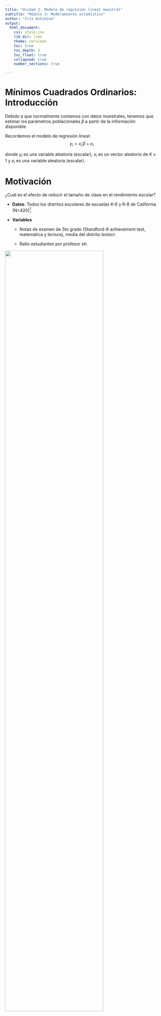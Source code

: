 ```yaml
---
title: "Unidad 2: Modelo de regresión lineal muestral"
subtitle: "Módulo 3: Modelamiento estadístico"
author: "Iris Ashimine"
output:
  html_document:
    css: style.css
    lib_dir: libs
    theme: cerulean
    toc: true
    toc_depth: 3
    toc_float: true
    collapsed: true
    number_sections: true

---
```


# Mínimos Cuadrados Ordinarios: Introducción

Debido a que normalmente contamos con datos muestrales, tenemos que
estimar los parámetros poblacionales $\beta$ a partir de la información
disponible.

Recordemos el modelo de regresión lineal: 
$$
    y_i=x_i'\beta+e_i
$$

donde $y_i$ es una variable aleatoria (escalar), $x_i$ es un vector
aleatorio de $K\times 1$ y $e_i$ es una variable aleatoria (escalar).

# Motivación

¿Cuál es el efecto de reducir el tamaño de clase en el rendimiento
escolar?

-   **Datos**: Todos los distritos escolares de escuelas K-6 y K-8 de
    California (N=420)[^1].\

-   **Variables**

    -   Notas de examen de 5to grado (Standford-9 achievement test,
    matemática y lectura), media del distrito *testscr*.

    -   Ratio estudiantes por profesor *str*.

[^1]: Esta base de datos corresponde a *CASchools* del paquete AER.

![](D:/Universidad/ESTADISTICAS/Clase 1-2/str_CASchool.png){width=80%}


**Modelo**

$$
    tescr_i=\beta_0+\beta_1str_i+e_i
$$ donde $e_i$ contiene todos los factores que influyen sobre el
rendimiento escolar además del tamaño de clase.

## Efecto causal

-   ¿Mide $\beta_1$ el efecto causal de aumentar el tamaño de clase
    sobre el rendimiento académico?

-   ¿Podemos saber cuál es el efecto de cambiar un estudiante de una
    clase de 22 estudiantes a una clase de 17 estudiantes?

Para responder esto, necesitamos imponer un supuesto sobre $e_i$.\
Formalmente: $E(e_i|str_i)=0$.

Intuitivamente, no debe haber diferencias en factores que puedan afectar
el rendimiento académico en alumnos que asisten a escuelas con distintos
tamaño de clase.

-   Buscar factores que puedan afectar *el rendimiento académico y el
    tamaño de clase*.

-   Intuir si estos factores *difieren según el tamaño de clase*.

Debido a que es imposible observar un *mismo* estudiante en una clase de
17 y una de 22 alumnos de manera simultánea, ¿podemos comparar
reusltados de estudiantes en clases de 17 y 22 alumnos?

¿Bajo qué condiciones esta comparación podría permitir medir el efecto
causal?

## Proyecto STAR 
Student-Teacher Achievement Ratio[^2] en Tennessee,
EUA. El diseño de este proyecto se caracterizó por tres factores
principales:

[^2]: Proyecto llevado acabo entre 1985 y 1989, buscaba evaluar los
    efectos del tamaño de clase sobre el desempeño escolar. Involucraron
    6000 estudiantes de 75 escuelas. Sus resultados demostraron que
    tamaños de clase más pequeños mejoraban significativamente el
    desempeño de los estudiantes, particularmentente para estudiantes de
    ingresos bajos y de minoría étnica.

1.  Asignación aleatoria de estudiantes y profesores dentro de una misma
    escuela.

2.  Muestra diversa de escuelas (urbanas, rurales, suburbanas).

3.  Control de factores externos: nivel socioeconómico, participación de
    los padres, acceso a recursos, calidad de las instalaciones, apoyo
    administrativo.

De esta manera se compararon alumnos con variables *observables*
similares, pero en clases de distintos tamaños asignadas aleatoriamente.
Esto se conoce como **asignación aleatoria condicional en observables**.

$$
testscr_i=\beta_0+\beta_1str_i+\gamma'x_i+\epsilon_i
$$ donde $x_i$ incluye variables observables como el ingreso,
participación de los padres, calidad de instalaciones, etc.\
Ahora $\beta_1$ si tiene una interpretación causal.

# Identificación

Para probar que los parámetros estimados mediante MCO son insesgados,
son necesarios los siguientes supuestos:

-   MCO1 Linealidad en los coeficientes y el término de error

-   MCO2 Muestra aleatoria de tamaño N
    $\rightarrow\{y_i,x_i\}^{N}_{i=1}$ i.i.d[^3].

-   MCO3 No correlación entre las variables explicativas y el
    inobservado[^4]:
    $E(e_i|x_{1i},x_{2i},...)=E(e_i|x_{2i},x_{3i}...)$}: $E(x_ie_i)=0$.

-   MCO4 No colinealidad perfecta entre las variables explicativas:
    $E(x_i'x_i)$ es invertible.

-   MCO5 Condiciones de regularidad para asegurar distribución
    asintótica normal de los estimadores[^5]: $E(||x_i||^4)<\infty$ y
    $E(y_i^4)<\infty$.

[^3]: Independiente e idénticamente distribuido

[^4]: La versión más debil de este supuesto solo implica **Independencia
    de Condicional en Media**

[^5]: Conocidas como "No fat tails", muchas veces ignoradas en la
    práctica.

Bajo estos supuestos se cumple que:

```{=tex}
\begin{align*}

    E(\hat{\beta_1})&=\beta_1, y  \\ 

    E(\hat{\beta_0})&=\beta_0

\end{align*}
```
Si queremos escribir los parámetros como una función de momentos
poblacionales, ¿qué momentos poblacionales permiten **identificar** los
parámetros de interés?

```{=tex}
\begin{align*}

    E(x_ie_i)&=0\; \text{usando MCO2}\\  

    E[x_i(y_i -x_i'\beta)]&=0  \\

    E(x_iy_i)-E(x_i'x_i)\beta&=0  \\

    \beta &=E(x_i'x_i)^{-1}E(x_iy_i)\; \text{usando MCO3}

\end{align*}
```
MCO2 y MCO3 son los supuestos que *identifican* $\beta$.

# Estimación

La estimación de los parámetros mediante MCO se puede realizar de dos
maneras: mediante el principio de analogía o el método de momentos.
Ambos requieren que se cumplan los supuestos establecidos previamente.

## Principio de analogía

Estamos interesados en:

$$
   \beta_1= E (x_i'x_i)^{-1}E(x_iy_i)
$$

Si MCO1 se cumple[^6], entonces podemos estimar la esperanza poblacional
mediante la media muestral, es decir, reemplazar momentos poblacionales
por momentos muestrales:

[^6]: Este supuesto implica que si tomas dos individuos $i\neq j$ de la
    muestra, sus valores $(y_i x_i)$ y $(y_j x_j)$ son independientes
    pero que tienen la misma distribución. Este supuesto se puede romper
    cuando los individuos de la muestra están conectados de alguna
    manera, por ejemplo, si son vecinos, miembros de la misma comunidad,
    compañeros de trabajo. Un enfoque popular que permite la dependencia
    mutua se conoce como dependencia agrupada, que supone que las
    observaciones se agrupan en *clusters*.

$$
\hat\beta=\left(\frac{1}{N}\sum_{i=1}^N(x_i'x_i)\right)^{-1}\frac{1}{N}\sum_{i=1}^N(x_i'y_i)
$$

## Método de momentos

También podemos hacerlo mediante el método de momentos, debido a que en
el modelo poblacional se cumple

$$
  E[x_i(y_i-x_i'\beta)]=0
$$

El estimador satisface una condición similar en la muestra tal que:

$$
    \frac{1}{N}\sum_{i=1}^Nx_i(y_i-x_i'\beta)=0
$$

Despejando $\hat\beta$

$$
    \hat\beta=\left(\frac{1}{N}\sum_{i=1}^Nx_i'x_i\right)^{-1}\frac{1}{N}\sum_{i=1}^Nx_iy_i
$$ donde $X$ es una matriz de $N\times K$ e $Y$ es un vector de
$N \times 1$.

# Modelo de regresión simple

Para estimar los parámetros del modelo de regresión más sencillo

$$
    y_i= \beta_0 +\beta_1 x_{1i}+u_i
$$ Los parámetros poblacionales

```{=tex}
\begin{align*}

    \beta_1&=\frac{Cov(x_{1i}y_i)}{Var(x_{1i})}  

    \beta_0&=E(y_i)-\beta_1E(x_{1i})

\end{align*}
```
El estimador MCO es

```{=tex}
\begin{align*}

\hat{\beta_1}&=\frac{\hat{Cov}(x_{1i}y_i)}{\hat{Var(x_{1i})}}  \\

\hat{\beta_0}&=\frac{1}{N}\sum_{i=1}^{N}y_i-\hat{\beta_1}\frac{1}{N}\sum_{i=1}^{N}x_{1i}

\end{align*}
```
Retomando el ejemplo del tamaño de clase con datos de California.
Deseamos estimar el modelo

$$
    testscr_i=\beta_0+\beta_1str_i+e_i
$$ donde supondremos que $E(e_i|str_i)=0$, por tanto

$$
E(testscr_i|str_i)=\beta_0+\beta_1str_i
$$

donde los parámetros poblacionales tienen una interpretación causal y
son calculados mediante

$$
  \beta_1=\frac{Cov(str_i,testscr_i)}{Var(str_i)},\\ \beta_0=E(testscr_i)-\beta_1E(str_i).
$$

Debido a que contamos con una muestra de 420 observaciones, estimaremos
mediante **MCO** utilizando el principio de analogía, es decir
reemplazando momentos poblacionales por momentos muestrales.


\begin{align*}

    &\beta_1=\frac{Cov(str_i,testscr_i)}{Var(str_i)} \rightarrow \hat\beta _1=\frac{\widehat {Cov}(str_i,testscr_i)}{\widehat{Var}(str_i)}  \\

    &\beta_0=E(testscr_i)-\beta_1E(str_i)\rightarrow \hat{\beta_0}=\frac{1}{N}\sum_{i=1}^{N}testscr_i-\hat{\beta}_1\frac{1}{N}\sum_{i=1}^{N}str_i

\end{align*}
```r
# Cargar las librerías necesarias
library("AER")       # Econometría aplicada en R (provee conjuntos de datos y herramientas econométricas)
library(tidyverse)   # Colección de paquetes para manipulación y visualización de datos
library(ggplot2)     # Utilizado para crear gráficos
library(dplyr)       # Manipulación de datos (seleccionar, filtrar, mutar, etc.)
library(fixest)      # Modelos econométricos (MCO, efectos fijos, etc.)
data("CASchools")  

CASchools$str <- CASchools$students / CASchools$teachers  

CASchools$testscr <- (CASchools$read + CASchools$math) / 2  

model_1 <- feols(testscr ~ str, data = CASchools)  

# Crear un tema personalizado para ggplot
custom_theme <- theme_minimal() +    # Utilizar un tema minimalista
  theme(
    panel.grid = element_blank(),  # Eliminar las líneas de la cuadrícula
    axis.line = element_line(color = "black"),  # Agregar líneas de ejes negras
    axis.ticks = element_line(color = "black")  # Agregar marcas de ejes negras
  )

# Crear un gráfico de dispersión con línea de regresión
ggplot(CASchools, aes(x = str, y = testscr)) + 
  geom_point(color = "black", alpha = 0.6) +  # Puntos del gráfico de dispersión (negros, 60% de transparencia)
  geom_smooth(method = "lm", color = "orange", se = FALSE) +  # Agregar línea de regresión (naranja, sin intervalo de confianza)
  labs(
    title = "Relacion entre tamano de clase y rendimiento academico",  # Título en español
    x = "Relacion Estudiante-Profesor",  # Etiqueta del eje X
    y = "Puntaje en la Prueba"  # Etiqueta del eje Y
  ) + 
  custom_theme
```


El resultado de la regresión realizada en R
```r

summary(model_1)
```

# Homocedasticidad

El supuesto de homocedasticidad habla sobre la varianza **condicional**
de los errores de regresión $e$, es decir, el segundo momento
condicional centrado alrededor del primer momento condicional. La
varianza condicional del error se define como:

$$
   \sigma^2(x)=var[e|X]=E[e^2|x].
$$ Es importante recalcar que la varianza condicional es una **función**
de los regresores, en cambio la varianza incondicional $\sigma^2$ *por
definición* no depende de $X$.

Homocedasticidad es un caso en el que la varianza condicional del error
no depende de $X$.

$$
  \sigma^2(x)=\sigma^2
$$ Una idea equivocada es considerar que la homocedasticidad es un
componente de una correcta especificación de una regresión y que la
heterocedasticidad es una excepción o un error, sin embargo, en la
práctica la heterocedasticidad es lo usual, mientras la homocedasticidad
es poco usual y excepcional. En todos los trabajos empíricos se debe
asumir que los errores son heterocedásticos.

Por otro lado, el supuesto de homocedasticidad se impone también en
desarrollos teóricos porque simplifica enormemente los cálculos al
momento de estudiar las propiedades de los estimadores.

## Teorema de Gauss-Markov

Si se cumplen los supuestos MCO1 a MCO4 y adicionalmente el supuesto de
homocedasticidad $E(e^2|x)=\sigma^2$, entonces el estimador MCO
$\hat{\beta}$ es el Mejor Estimador Lineal Insesgado[^7], es decir,
tiene la menor varianza (condicional en $X$) entre los estimadores
insesgados y lineales.

[^7]: BLUE en inglés.

$$
    Var[\hat\beta|X]\geq \sigma^2(X'X)^{-1}
$$

Este teorema dice que un estimador linear insesgado no puede tener una
matriz de varianza meno que $\sigma^2(X'X)^{-1}$, y debido a que (bajo
homocedasticidad) la varianza del estimador MCO cumple esta condición
con igualdad, es que decimos que es el estimador linear insesgado más
eficiente.

# Propiedades algebraicas MCO

-   $\sum_{i=1}^N \hat{e_i}=0$

-   $\sum_{i=1}^N x_i\hat{e_i}=0$

-   $\sum_{i=1}^N\hat{y_i}\hat{e}=0$

La propiedad 1 deriva directamente de la Condición de Primer Orden para
derivar $\beta_0$.

Consideremos el modelo simple con intercepto

$$
    y_i=\beta_0+\beta_1x_i+e_i
$$ Obetenemos los estimadores mediante MCO

```{=tex}
\begin{align*}

    &argmin\sum_{i=1}^N(y_i-\hat{\beta_0}-\hat{\beta_1}x_i)^2  \\

    &CPO \; de\;\beta_0:  \\

    &\sum_{i=1}^N(y_i-\hat{\beta_0}-\hat{\beta_1}x_i)=0

\end{align*}
```
y como lo que está dentro del paréntesis es $\hat{e}$, entonces por
construcción

$$
  \sum_{i=1}^N\hat{e}_i=0
$$ De manera similar, la propiedad 2 deriva de la CPO de $\beta_1$

$$
    \sum_{i=1}^Nx_i(y_i-\hat{\beta_0}-\hat{\beta_1}x_i)=0 
$$ Como lo que está dentro del paréntesis es $\hat{e}_i$, entonces se
cumple que

$$
    \sum_{i=1}^Nx_i\hat{e}_i=0
$$

Es decir, que la covarianza (y por tanto también la correlación) entre
los residuos y las variables explicatorias siempre es cero.

La tercera propiedad deriva de la anterior debido a que $\hat{y}_i$ es
una función linear de las $x_i$por tanto los residuos y los valores
ajustados tampoco están correlacionados.

# Modelo de regresión lineal múltiple

Los modelos de regresión lineal múltiple son una extensión del modelo de
regresión lineal simple. En estos, el modelo de regresión involucra más
de una variable explicativa o independiente.

$$
    y_i=\beta_0+\beta_1x_1+\beta_2x_2+...+\beta_kx_k+e
$$

Estos modelos nos permiten controlar por más de un factor que pueden
afectar simultáneamente a la variable dependiente.

**El estimador MCO en forma matricial:**

$$
    \hat{\beta}=(X'X)^{-1}(X'Y)
$$

De la misma manera que el modelo poblacional, para que $\hat\beta$ sea
único, se requiere que no exista colinealidad perfecta entre las
variables explicativas, en otras palabras, que la matriz '$(X'X)$ sea
invertible.

Adicionalmente, cuando tratamos con múltiples variables explicativas, es
fundamental que se cumpla el siguiente supuesto:

$$
    E(e|x_1,x_2,...,x_k)=0
$$ Quiere decir que ninguno de las variables explicativas pueden estar
correlacionadas con factores inobservados.

Cuando este supuesto se cumple el OLS es **insesgado**, sin embargo, si
alguna variable relevante es omitida de la ecuación, tendremos un sesgo.
Por otro lado, añadir una variable irrelevante o sobreespecificar el
modelo no genera sesgo en los estimadores, pero sí afecta a la varianza
de los demás estimadores OLS porque puede introducir multicolinealidad.

## Sesgo de variable omitida

El sesgo de variable omitida ocurre cuando en el modelo no incluímos una
variable relevante, ya sea por falta de datos sobre dicha variable o por
error en la especificación del modelo. Esto produce que nuestros
estimadores tengan un sesgo, pero en la gran mayoría de los casos se
puede conocer el signo de este sesgo.

Tomemos el siguiente modelo de regresión poblacional que mide un efecto
causal:

$$
    y_i=\beta_0+\beta_1x_{1i}+\beta_2x_{2i}+u_i
$$

Sin embargo, no podemos observar $x_{2i}$ y estimamos el modelo

$$
    y_i=\gamma_0+\gamma_1 x_{1i}+\epsilon_i
$$

El parámetro $\gamma_1$ se estimaría mediante

$$
    \hat{\gamma_1}=\frac{Cov(x_{1i},y_i)}{Var(x_{1i})}
$$

Sin embargo, $\beta_1\neq\gamma_1$ para ver esto calcuamos:

\begin{align*}

    \gamma_1&=\frac{Cov(x_{i1},\beta_0+\beta_1x_{1i}+\beta_2x_{2i}+u_i)}{Var(x_{1i})}  \\

    &=\frac{Cov(x_{1i},\beta_0)+\beta_1Cov(x_{1i},x_{1i})+\beta_2Cov(x_{1i},x_{2i})+Cov(x_{1i},u_i)}{Var(x_{1i})}

\end{align*}

Distribuimos el denominador $Var(x_{1i})$ ; y como
$Cov(x_{1i},x_{1i})=Var(x_{1i})$ este término se simplifica. Además
$Cov(x_{1i},\beta_0)=0$ porque $\beta_0$ es un parámetro y por el
supuesto MCO4 $Cov(x_{1i},u_i)=0$ . De tal manera que:


\begin{align*}

    \gamma_1&=\beta_1+\beta_2\frac{Cov(x_{1i},x_{2i})}{Var(x_{1i})}

\end{align*}

En el límite el sesgo asintótico de $\hat{\gamma_1}$:

$$
  \hat{\gamma}_1-\beta_1=\beta_2\frac{Cov(x_{1i},x_{2i})}{Var(x_{1i})}
$$

El signo de este sesgo depende así de dos relaciones: $\beta_2$ o el
efecto de la variable omitida sobre la variable independiete y
$Cov(x_{1i}, x_{2i})$[^8] o la relación entre la variable
independiente incluida y la omitida.

[^8]: La varianza por definición es siempre positiva.

\subsubsubsection{Ejemplo: Efecto de educación en salarios}

Supongamos que tenemos la regresión poblacional o modelo verdadero que
relaciona el ingreso (medido en logaritmos) con los años de educación y
la habilidad innata de las personas.

$$
    lwage_i=\beta_0+\beta_{educ}educ_i+\beta_{abil}abil_i+u_i
$$ Sin embargo, debido a que no tenemos como medir la habilidad innata,
no contamos con esa variable, por lo tanto esitmamos el siguiente modelo

$$
    lwage_i=\gamma_0+\gamma_{educ}educ_i+\epsilon_i
$$

Entonces nuestro parámetro estimado de educación tendrá un sesgo
asintótico medido por

```{=tex}
\begin{align*}

    \hat{\gamma}_{educ}&=\gamma_{educ}-\beta_{educ}\\  

    &=\beta_{abil}\frac{Cov(educ_i,abil_i)}{Var(educ_i)}

\end{align*}
```
Debido a que podemos defender que la relación entre la habilidad y el
salario que gana un individuo es positiva $\beta_{abil}>0$ , y que la
relación entre los años de educación y la habilidad también es positiva
$Cov(educ_i,abil_i)>0$ entonces el signo del sesgo será también
positivo.

En este caso esto significaría un problema, debido a que estaríamos
**sobre estimando** el efecto de la educación al utilizar la ecuación
"corta".
